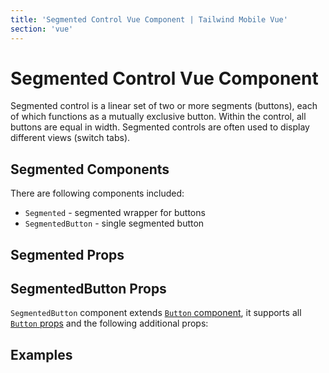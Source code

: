 ```yaml
---
title: 'Segmented Control Vue Component | Tailwind Mobile Vue'
section: 'vue'
---
```



# Segmented Control Vue Component

Segmented control is a linear set of two or more segments (buttons), each of which functions as a mutually exclusive button. Within the control, all buttons are equal in width. Segmented controls are often used to display different views (switch tabs).

## Segmented Components

There are following components included:

- `Segmented` - segmented wrapper for buttons
- `SegmentedButton` - single segmented button

## Segmented Props

<SegmentedProps />

## SegmentedButton Props

`SegmentedButton` component extends [`Button` component](/vue/button), it supports all [`Button` props](/vue/button#button-props) and the following additional props:

<SegmentedButtonProps />

## Examples

<SegmentedControlExample />
